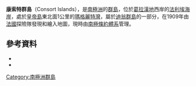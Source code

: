 {{Coord|67|52|S|68|42|W|source:GNIS|display=title}}

'''康索特群島'''（Consort Islands），是[[南極洲|南極洲]]的[[群島|群島]]，位於[[葛拉漢地|葛拉漢地]]西岸的[[法利埃海岸|法利埃海岸]]，處於[[皇帝島|皇帝島]]東北面1公里的[[瑪格麗特灣|瑪格麗特灣]]，屬於[[迪翁群島|迪翁群島]]的一部分，在1909年由[[法國|法國]]探險隊發現和繪入地圖，現時由[[南極條約體系|南極條約體系]]管理。

==參考資料==
*{{cite gnis | type = antarid | id = 3058| name = Consort Islands| accessdate = 2011-11-21}}
*{{usgs-gazetteer|id=3058}}

{{DEFAULTSORT:Consort Islands}}
[[Category:南極洲群島|Category:南極洲群島]]


{{FallièresCoast-geo-stub}}
